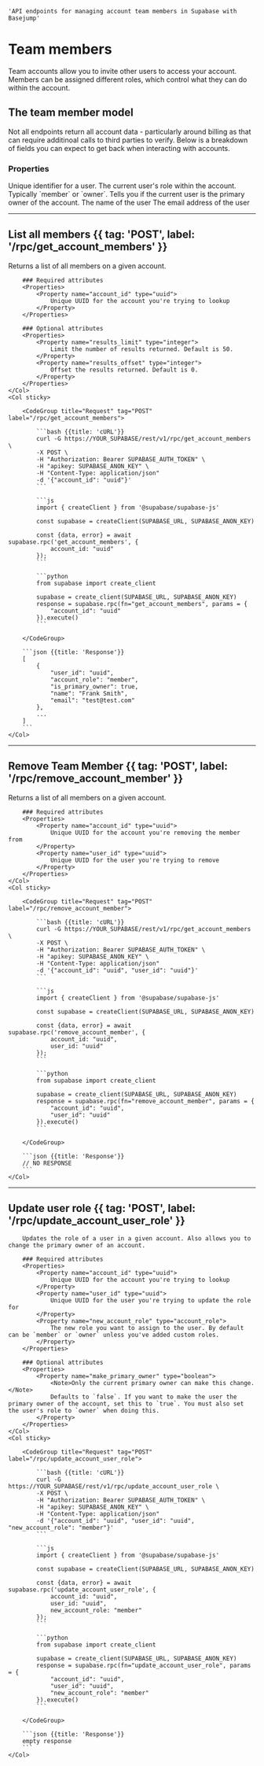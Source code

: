     'API endpoints for managing account team members in Supabase with Basejump'

# Team members

Team accounts allow you to invite other users to access your account. Members can be assigned different roles, which control what they can do within the account.

## The team member model

Not all endpoints return all account data - particularly around billing as that can require additinoal calls to third parties to verify. Below is a breakdown of fields you can expect to get back when interacting with accounts.

### Properties

<Properties>
    <Property name="user_id" type="uuid">
        Unique identifier for a user.
    </Property>
    <Property name="account_role" type="string">
        The current user's role within the account. Typically `member` or `owner`.
    </Property>
    <Property name="is_primary_owner" type="boolean">
        Tells you if the current user is the primary owner of the account.
    </Property>
    <Property name="name" type="string">
        The name of the user
    </Property>
    <Property name="email" type="string">
        The email address of the user
    </Property>
</Properties>

---

## List all members {{ tag: 'POST', label: '/rpc/get_account_members' }}

<Row>
    <Col>
        Returns a list of all members on a given account.

        ### Required attributes
        <Properties>
            <Property name="account_id" type="uuid">
                Unique UUID for the account you're trying to lookup
            </Property>
        </Properties>

        ### Optional attributes
        <Properties>
            <Property name="results_limit" type="integer">
                Limit the number of results returned. Default is 50.
            </Property>
            <Property name="results_offset" type="integer">
                Offset the results returned. Default is 0.
            </Property>
        </Properties>
    </Col>
    <Col sticky>

        <CodeGroup title="Request" tag="POST" label="/rpc/get_account_members">

            ```bash {{title: 'cURL'}}
            curl -G https://YOUR_SUPABASE/rest/v1/rpc/get_account_members \
            -X POST \
            -H "Authorization: Bearer SUPABASE_AUTH_TOKEN" \
            -H "apikey: SUPABASE_ANON_KEY" \
            -H "Content-Type: application/json"
            -d '{"account_id": "uuid"}'
            ```

            ```js
            import { createClient } from '@supabase/supabase-js'

            const supabase = createClient(SUPABASE_URL, SUPABASE_ANON_KEY)

            const {data, error} = await supabase.rpc('get_account_members', {
                account_id: "uuid"
            });
            ```

            ```python
            from supabase import create_client

            supabase = create_client(SUPABASE_URL, SUPABASE_ANON_KEY)
            response = supabase.rpc(fn="get_account_members", params = {
                "account_id": "uuid"
            }).execute()
            ```

        </CodeGroup>

        ```json {{title: 'Response'}}
        [
            {
                "user_id": "uuid",
                "account_role": "member",
                "is_primary_owner": true,
                "name": "Frank Smith",
                "email": "test@test.com"
            },
            ...
        ]
        ```
    </Col>
</Row>

---

## Remove Team Member {{ tag: 'POST', label: '/rpc/remove_account_member' }}

<Row>
    <Col>
        Returns a list of all members on a given account.

        ### Required attributes
        <Properties>
            <Property name="account_id" type="uuid">
                Unique UUID for the account you're removing the member from
            </Property>
            <Property name="user_id" type="uuid">
                Unique UUID for the user you're trying to remove
            </Property>
        </Properties>
    </Col>
    <Col sticky>

        <CodeGroup title="Request" tag="POST" label="/rpc/remove_account_member">

            ```bash {{title: 'cURL'}}
            curl -G https://YOUR_SUPABASE/rest/v1/rpc/get_account_members \
            -X POST \
            -H "Authorization: Bearer SUPABASE_AUTH_TOKEN" \
            -H "apikey: SUPABASE_ANON_KEY" \
            -H "Content-Type: application/json"
            -d '{"account_id": "uuid", "user_id": "uuid"}'
            ```

            ```js
            import { createClient } from '@supabase/supabase-js'

            const supabase = createClient(SUPABASE_URL, SUPABASE_ANON_KEY)

            const {data, error} = await supabase.rpc('remove_account_member', {
                account_id: "uuid",
                user_id: "uuid"
            });
            ```

            ```python
            from supabase import create_client

            supabase = create_client(SUPABASE_URL, SUPABASE_ANON_KEY)
            response = supabase.rpc(fn="remove_account_member", params = {
                "account_id": "uuid",
                "user_id": "uuid"
            }).execute()
            ```

        </CodeGroup>

        ```json {{title: 'Response'}}
        // NO RESPONSE
        ```
    </Col>
</Row>

---

## Update user role {{ tag: 'POST', label: '/rpc/update_account_user_role' }}

<Row>
    <Col>

        Updates the role of a user in a given account. Also allows you to change the primary owner of an account.

        ### Required attributes
        <Properties>
            <Property name="account_id" type="uuid">
                Unique UUID for the account you're trying to lookup
            </Property>
            <Property name="user_id" type="uuid">
                Unique UUID for the user you're trying to update the role for
            </Property>
            <Property name="new_account_role" type="account_role">
                The new role you want to assign to the user. By default can be `member` or `owner` unless you've added custom roles.
            </Property>
        </Properties>

        ### Optional attributes
        <Properties>
            <Property name="make_primary_owner" type="boolean">
                <Note>Only the current primary owner can make this change.</Note>
                Defaults to `false`. If you want to make the user the primary owner of the account, set this to `true`. You must also set the user's role to `owner` when doing this.
            </Property>
        </Properties>
    </Col>
    <Col sticky>

        <CodeGroup title="Request" tag="POST" label="/rpc/update_account_user_role">

            ```bash {{title: 'cURL'}}
            curl -G https://YOUR_SUPABASE/rest/v1/rpc/update_account_user_role \
            -X POST \
            -H "Authorization: Bearer SUPABASE_AUTH_TOKEN" \
            -H "apikey: SUPABASE_ANON_KEY" \
            -H "Content-Type: application/json"
            -d '{"account_id": "uuid", "user_id": "uuid", "new_account_role": "member"}'
            ```

            ```js
            import { createClient } from '@supabase/supabase-js'

            const supabase = createClient(SUPABASE_URL, SUPABASE_ANON_KEY)

            const {data, error} = await supabase.rpc('update_account_user_role', {
                account_id: "uuid",
                user_id: "uuid",
                new_account_role: "member"
            });
            ```

            ```python
            from supabase import create_client

            supabase = create_client(SUPABASE_URL, SUPABASE_ANON_KEY)
            response = supabase.rpc(fn="update_account_user_role", params = {
                "account_id": "uuid",
                "user_id": "uuid",
                "new_account_role": "member"
            }).execute()
            ```

        </CodeGroup>

        ```json {{title: 'Response'}}
        empty response
        ```
    </Col>
</Row>
